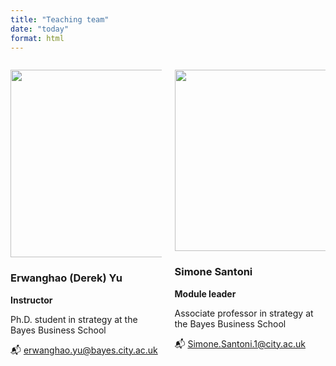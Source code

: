 ```yaml
---
title: "Teaching team"
date: "today"
format: html
---
```




:::: {.columns}

::: {.column width="50%"}
![](../imgs/ey.jpg){width="300px"}

### Erwanghao (Derek) Yu
**Instructor**

Ph.D. student in strategy at the Bayes Business School

📬 [erwanghao.yu@bayes.city.ac.uk](mailto:erwanghao.yu@bayes.city.ac.uk)

:::

::: {.column width="50%"}
![](../imgs/ss.jpg){width="290px"}

### Simone Santoni
**Module leader**

Associate professor in strategy at the Bayes Business School

📬 [Simone.Santoni.1@city.ac.uk](Simone.Santoni.1@city.ac.uk)

:::

::::
